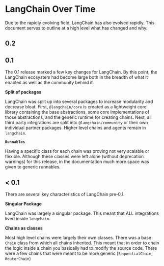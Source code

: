 # LangChain Over Time

Due to the rapidly evolving field, LangChain has also evolved rapidly.
This document serves to outline at a high level what has changed and why.

## 0.2

## 0.1

The 0.1 release marked a few key changes for LangChain.
By this point, the LangChain ecosystem had become large both in the breadth of what it enabled as well as the community behind it.

**Split of packages**

LangChain was split up into several packages to increase modularity and decrease bloat.
First, `@langchain/core` is created as a lightweight core library containing the base abstractions,
some core implementations of those abstractions, and the generic runtime for creating chains.
Next, all third party integrations are split into `@langchain/community` or their own individual partner packages.
Higher level chains and agents remain in `langchain`.

**`Runnables`**

Having a specific class for each chain was proving not very scalable or flexible.
Although these classes were left alone (without deprecation warnings) for this release,
in the documentation much more space was given to generic runnables.

## < 0.1

There are several key characteristics of LangChain pre-0.1.

**Singular Package**

LangChain was largely a singular package.
This meant that ALL integrations lived inside `langchain`.

**Chains as classes**

Most high level chains were largely their own classes.
There was a base `Chain` class from which all chains inherited.
This meant that in order to chain the logic inside a chain you basically had to modify the source code.
There were a few chains that were meant to be more generic (`SequentialChain`, `RouterChain`)
